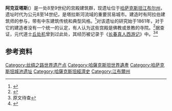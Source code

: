 '''阿克亚塔斯'''({{lang-kk|Ақыртас}}）是一处8至9世纪的宫殿建筑群，现遗址位于[[哈萨克斯坦|哈萨克斯坦]][[江布尔州|江布尔州]]，遗址时代为公元8至14世纪，是塔拉斯河流域的重要贸易城市。建造时有阿拉伯建筑师的参与，带有中东建筑传统和典型风格。<ref>{{Cite news|url = http://epaper.gansudaily.com.cn/gsrb/html/2014-06/25/content_201575.htm|title = “丝绸之路：长安-天山廊道的路网”33处世界文化遗产点简介|date = 2014年6月25日|work = |accessdate = |publisher = 甘肃日报|deadurl = yes|archiveurl = https://web.archive.org/web/20150511203958/http://epaper.gansudaily.com.cn/gsrb/html/2014-06/25/content_201575.htm|archivedate = 2015年5月11日}}</ref>对该遗址的研究始于1861年，对于它的建造者没有一个统一的认定，有人认为这些宫殿是佛教或景教的寺院。<ref name=kazhistory>{{Cite web |url = http://e-history.kz/en/publications/view/1162 |title = 11 historical sites protected by UNESCO in Kazakhstan |author =  |date = 2015-05-22 |publisher = Internet project "History of Kazakhstan" |language = en |accessdate = 2015-12-29 |quote =  |archive-date = 2016-03-05 |archive-url = https://web.archive.org/web/20160305135427/http://e-history.kz/en/publications/view/1162 |dead-url = yes }}</ref>据查证，元代道士[[丘处机|丘处机]]曾到过此处，其经历被记录于《[[长春真人西游记|长春真人西游记]]》中。<ref>原文待查</ref><ref name=zakon>{{cite web|url=http://www.zakon.kz/4510355-zagadochnoe-drevnee-gorodishhe-akyrtas.html|author={{lang|ru|Галина Скрипник}}.|title=Загадочное древнее городище Акыртас имеет 4-метровый фундамент и подземный ход — научно-практическая конференция|publisher=Zakon.kz|date=2012-08-28|accessdate=2012-10-29|archiveurl=https://www.webcitation.org/6D1QJnlNY?url=http://www.zakon.kz/4510355-zagadochnoe-drevnee-gorodishhe-akyrtas.html|archivedate=2012-12-19|deadurl=yes}}</ref>
==参考资料==
{{Reflist}}

{{Kazakhstan-stub}}
{{丝绸之路世界文化遗产}}

[[Category:丝绸之路世界遗产点|Category:丝绸之路世界遗产点]]
[[Category:哈薩克斯坦世界遺產|Category:哈薩克斯坦世界遺產]]
[[Category:哈萨克斯坦城池遗址|Category:哈萨克斯坦城池遗址]]
[[Category:哈薩克斯坦經濟史|Category:哈薩克斯坦經濟史]]
[[Category:江布爾州|Category:江布爾州]]